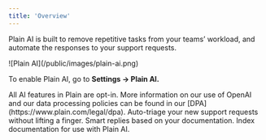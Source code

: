 ```yaml
---
title: 'Overview'
---
```


Plain AI is built to remove repetitive tasks from your teams’ workload, and automate the responses to your support requests.

<Frame>![Plain AI](/public/images/plain-ai.png)</Frame>

To enable Plain AI, go to **Settings → Plain AI.**


<Info>
    All AI features in Plain are opt-in. More information on our use of OpenAI and our data processing policies can be found in our [DPA](https://www.plain.com/legal/dpa).
 </Info>


<CardGroup cols={3}>
  <Card title="Workflow" icon="shuffle" href="/plain-ai/workflow">
    Auto-triage your new support requests without lifting a finger.
  </Card>
  <Card title="Smart AI Replies" icon="comment-arrow-up" href="/plain-ai/smart-ai-replies">
    Smart replies based on your documentation.
  </Card>
  <Card title="Knowledge Sources" icon="brain" href="/plain-ai/knowledge-sources">
    Index documentation for use with Plain AI.
  </Card>
</CardGroup>
